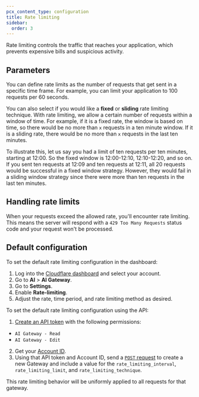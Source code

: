 ```yaml
---
pcx_content_type: configuration
title: Rate limiting
sidebar:
  order: 3
---
```



Rate limiting controls the traffic that reaches your application, which prevents expensive bills and suspicious activity.

## Parameters

You can define rate limits as the number of requests that get sent in a specific time frame. For example, you can limit your application to 100 requests per 60 seconds.

You can also select if you would like a **fixed** or **sliding** rate limiting technique. With rate limiting, we allow a certain number of requests within a window of time. For example, if it is a fixed rate, the window is based on time, so there would be no more than `x` requests in a ten minute window. If it is a sliding rate, there would be no more than `x` requests in the last ten minutes.

To illustrate this, let us say you had a limit of ten requests per ten minutes, starting at 12:00. So the fixed window is 12:00-12:10, 12:10-12:20, and so on. If you sent ten requests at 12:09 and ten requests at 12:11, all 20 requests would be successful in a fixed window strategy. However, they would fail in a sliding window strategy since there were more than ten requests in the last ten minutes.

## Handling rate limits

When your requests exceed the allowed rate, you'll encounter rate limiting. This means the server will respond with a `429 Too Many Requests` status code and your request won't be processed. 

## Default configuration

<Tabs syncKey="dashPlusAPI"> <TabItem label="Dashboard">

To set the default rate limiting configuration in the dashboard:

1. Log into the [Cloudflare dashboard](https://dash.cloudflare.com/) and select your account.
2. Go to **AI** > **AI Gateway**.
3. Go to **Settings**.
4. Enable **Rate-limiting**.
5. Adjust the rate, time period, and rate limiting method as desired.

</TabItem> <TabItem label="API">

To set the default rate limiting configuration using the API:

1. [Create an API token](/fundamentals/api/get-started/create-token/) with the following permissions:

- `AI Gateway - Read`
- `AI Gateway - Edit`

2. Get your [Account ID](/fundamentals/setup/find-account-and-zone-ids/).
3. Using that API token and Account ID, send a [`POST` request](/api/operations/aig-config-create-gateway) to create a new Gateway and include a value for the `rate_limiting_interval`, `rate_limiting_limit`, and `rate_limiting_technique`.

</TabItem> </Tabs>

This rate limiting behavior will be uniformly applied to all requests for that gateway.
